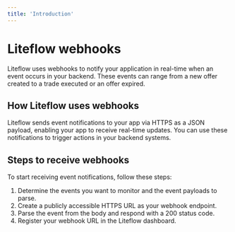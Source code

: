 ```yaml
---
title: 'Introduction'
---
```


# Liteflow webhooks

Liteflow uses webhooks to notify your application in real-time when an event occurs in your backend. These events can range from a new offer created to a trade executed or an offer expired.

## How Liteflow uses webhooks

Liteflow sends event notifications to your app via HTTPS as a JSON payload, enabling your app to receive real-time updates. You can use these notifications to trigger actions in your backend systems.

## Steps to receive webhooks

To start receiving event notifications, follow these steps:

1. Determine the events you want to monitor and the event payloads to parse.
2. Create a publicly accessible HTTPS URL as your webhook endpoint.
3. Parse the event from the body and respond with a 200 status code.
4. Register your webhook URL in the Liteflow dashboard.
